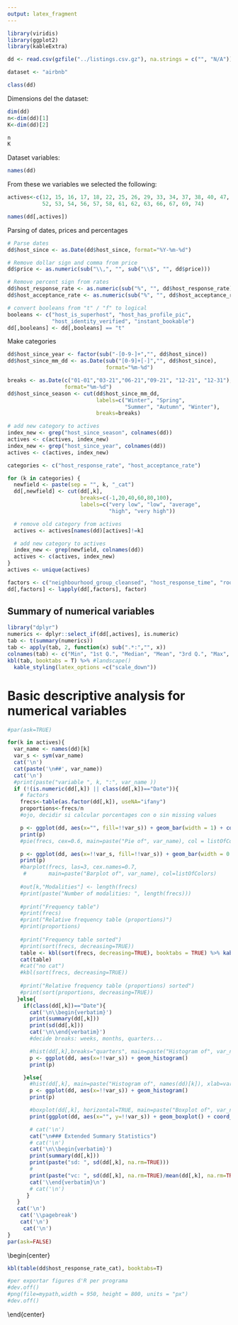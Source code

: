 ```yaml
---
output: latex_fragment
---
```


```r
library(viridis)
library(ggplot2)
library(kableExtra)
```
```r
dd <- read.csv(gzfile("../listings.csv.gz"), na.strings = c("", "N/A"))

dataset <- "airbnb"
```

```r
class(dd)
```

Dimensions del the dataset:
```r
dim(dd)
n<-dim(dd)[1]
K<-dim(dd)[2]

n
K
```
Dataset variables:

```r
names(dd)
```

From these we variables we selected the following:

```r
actives<-c(12, 15, 16, 17, 18, 22, 25, 26, 29, 33, 34, 37, 38, 40, 47, 48, 51,
           52, 53, 54, 56, 57, 58, 61, 62, 63, 66, 67, 69, 74)

names(dd[,actives])
```

Parsing of dates, prices and percentages

```r
# Parse dates
dd$host_since <- as.Date(dd$host_since, format="%Y-%m-%d")

# Remove dollar sign and comma from price
dd$price <- as.numeric(sub("\\,", "", sub("\\$", "", dd$price)))

# Remove percent sign from rates
dd$host_response_rate <- as.numeric(sub("%", "", dd$host_response_rate))
dd$host_acceptance_rate <- as.numeric(sub("%", "", dd$host_acceptance_rate))

# convert booleans from "t" / "f" to logical
booleans <- c("host_is_superhost", "host_has_profile_pic",
              "host_identity_verified", "instant_bookable")
dd[,booleans] <- dd[,booleans] == "t"

```

Make categories

```r

dd$host_since_year <- factor(sub("-[0-9-]+","", dd$host_since))
dd$host_since_mm_dd <- as.Date(sub("[0-9]+[-]","", dd$host_since),
                               format="%m-%d")

breaks <- as.Date(c("01-01","03-21","06-21","09-21", "12-21", "12-31"), 
                  format="%m-%d")
dd$host_since_season <- cut(dd$host_since_mm_dd,
                            labels=c("Winter", "Spring",
                                     "Summer", "Autumn", "Winter"),
                            breaks=breaks)

# add new category to actives
index_new <- grep("host_since_season", colnames(dd))
actives <- c(actives, index_new)
index_new <- grep("host_since_year", colnames(dd))
actives <- c(actives, index_new)

categories <- c("host_response_rate", "host_acceptance_rate")

for (k in categories) {
  newfield <- paste(sep = "", k, "_cat")
  dd[,newfield] <- cut(dd[,k],
                       breaks=c(-1,20,40,60,80,100),
                       labels=c("very low", "low", "average",
                                "high", "very high"))

  # remove old category from actives
  actives <- actives[names(dd)[actives]!=k]

  # add new category to actives
  index_new <- grep(newfield, colnames(dd))
  actives <- c(actives, index_new)
}
actives <- unique(actives)

factors <- c("neighbourhood_group_cleansed", "host_response_time", "room_type")
dd[,factors] <- lapply(dd[,factors], factor)

```



## Summary of numerical variables

```r


library("dplyr")
numerics <- dplyr::select_if(dd[,actives], is.numeric)
tab <- t(summary(numerics))
tab <- apply(tab, 2, function(x) sub(".*:","", x))
colnames(tab) <- c("Min", "1st Q.", "Median", "Mean", "3rd Q.", "Max", "NA's")
kbl(tab, booktabs = T) %>% #landscape()
  kable_styling(latex_options =c("scale_down"))
```


\pagebreak

# Basic descriptive analysis for numerical variables


```r

#par(ask=TRUE)

for(k in actives){
  var_name <- names(dd)[k]
  var_s <- sym(var_name)
  cat('\n')
  cat(paste('\n##', var_name))
  cat('\n')
  #print(paste("variable ", k, ":", var_name ))
  if (!(is.numeric(dd[,k]) || class(dd[,k])=="Date")){
    # factors
    frecs<-table(as.factor(dd[,k]), useNA="ifany")
    proportions<-frecs/n
    #ojo, decidir si calcular porcentages con o sin missing values

    p <- ggplot(dd, aes(x="", fill=!!var_s)) + geom_bar(width = 1) + coord_polar("y", start=0)
    print(p)
    #pie(frecs, cex=0.6, main=paste("Pie of", var_name), col = listOfColors)

    p <- ggplot(dd, aes(x=!!var_s, fill=!!var_s)) + geom_bar(width = 0.7) + theme(legend.position = "none")
    print(p)
    #barplot(frecs, las=3, cex.names=0.7,
     #       main=paste("Barplot of", var_name), col=listOfColors)
    
    #out[k,"Modalities"] <- length(frecs) 
    #print(paste("Number of modalities: ", length(frecs)))
    
    #print("Frequency table")
    #print(frecs)
    #print("Relative frequency table (proportions)")
    #print(proportions)
    
    #print("Frequency table sorted")
    #print(sort(frecs, decreasing=TRUE))
    table <- kbl(sort(frecs, decreasing=TRUE), booktabs = TRUE) %>% kable_styling(position = "center")
    cat(table)
    #cat("no cat")
    #kbl(sort(frecs, decreasing=TRUE))
    
    #print("Relative frequency table (proportions) sorted")
    #print(sort(proportions, decreasing=TRUE))
   }else{
     if(class(dd[,k])=="Date"){
       cat('\n\\begin{verbatim}')
       print(summary(dd[,k]))
       print(sd(dd[,k]))
       cat('\n\\end{verbatim}')
       #decide breaks: weeks, months, quarters...

       #hist(dd[,k],breaks="quarters", main=paste("Histogram of", var_name), xlab = var_name)
       p <- ggplot(dd, aes(x=!!var_s)) + geom_histogram()
       print(p)

     }else{
       #hist(dd[,k], main=paste("Histogram of", names(dd)[k]), xlab=var_name, col = listOfColors)
       p <- ggplot(dd, aes(x=!!var_s)) + geom_histogram()
       print(p)

       #boxplot(dd[,k], horizontal=TRUE, main=paste("Boxplot of", var_name), col = listOfColors)
       print(ggplot(dd, aes(x="", y=!!var_s)) + geom_boxplot() + coord_flip())

       # cat('\n')
       cat("\n### Extended Summary Statistics")
       # cat('\n')
       cat('\n\\begin{verbatim}')
       print(summary(dd[,k]))
       print(paste("sd: ", sd(dd[,k], na.rm=TRUE)))
       # 
       print(paste("vc: ", sd(dd[,k], na.rm=TRUE)/mean(dd[,k], na.rm=TRUE)))
       cat('\\end{verbatim}\n')
       # cat('\n')
      }
   }
   cat('\n')
    cat('\\pagebreak')
    cat('\n')
     cat('\n')
}
par(ask=FALSE)
```

\begin{center}

```r
kbl(table(dd$host_response_rate_cat), booktabs=T)

#per exportar figures d'R per programa
#dev.off()
#png(file=mypath,width = 950, height = 800, units = "px")
#dev.off()
```
\end{center}
